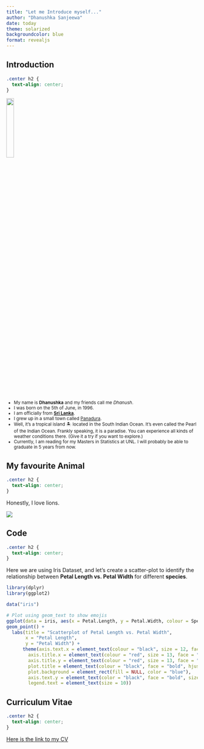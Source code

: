 ```yaml
---
title: "Let me Introduce myself..."
author: "Dhanushka Sanjeewa"
date: today
theme: solarized
backgroundcolor: blue
format: revealjs
---
```


## Introduction {.center}

```css
.center h2 {
  text-align: center;
}
```

![](Image01.jpg){fig-pos="H" fig-align="center" fig-env="figure" width="20%"}

<small>

<ul>

<li>My name is **Dhanushka** and my friends call me *Dhanush*.</li>

<li>I was born on the 5th of June, in 1996.</li>

<li>I am officially from <a href="https://en.wikipedia.org/wiki/Sri_Lanka">**Sri Lanka**</a>.</li>

<li>I grew up in a small town called <a href="https://www.google.com/maps/place/Panadura,+Sri+Lanka/@6.7291197,79.8882363,13z/data=!3m1!4b1!4m6!3m5!1s0x3ae24616c169e7c3:0xd21e80c970651d56!8m2!3d6.7106361!4d79.9074262!16s%2Fm%2F02vrtzb?entry=ttu">Panadura</a>.</li>

<li>Well, it's a tropical island 🏝️ located in the South Indian Ocean. It's even called the Pearl of the Indian Ocean. Frankly speaking, it is a paradise. You can experience all kinds of weather conditions there. (Give it a try if you want to explore.)</li>

<li>Currently, I am reading for my Masters in Statistics at UNL. I will probably be able to graduate in 5 years from now.</li>

</ul>

</small>

## My favourite Animal {.center}

```css
.center h2 {
  text-align: center;
}
```

<p align="center">

Honestly, I love lions.

</p>

![](Lion.jpg){fig-pos="H" fig-env="figure" fig-align="center"}

## Code {.center}

```css
.center h2 {
  text-align: center;
}
```

Here we are using Iris Dataset, and let's create a scatter-plot to identify the relationship between **Petal Length vs. Petal Width** for different **species**.

```r

library(dplyr)
library(ggplot2)

data("iris")

# Plot using geom_text to show emojis
ggplot(data = iris, aes(x = Petal.Length, y = Petal.Width, colour = Species)) + 
geom_point() + 
  labs(title = "Scatterplot of Petal Length vs. Petal Width",
       x = "Petal Length", 
       y = "Petal Width") +
      theme(axis.text.x = element_text(colour = "black", size = 12, face = "bold"),                    axis.line = element_line(colour = "purple", linewidth = 1.3), 
        axis.title.x = element_text(colour = "red", size = 13, face = "bold"), 
        axis.title.y = element_text(colour = "red", size = 13, face = "bold"), 
        plot.title = element_text(colour = "black", face = "bold", hjust = 0.5, size= 15), 
        plot.background = element_rect(fill = NULL, color = "blue"), 
        axis.text.y = element_text(color = "black", face = "bold", size = 10), 
        legend.text = element_text(size = 10))


```

## Curriculum Vitae {.center}

```css
.center h2 {
  text-align: center;
}
```

[Here is the link to my CV](https://github.com/DhanushUNL/Personal_repo.io/blob/main/Dhanushka_CV.pdf)
